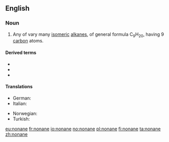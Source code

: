 ==English==

===Noun===
{{en-noun}}

# {{lb|en|organic compound}} Any of vary many [[isomeric]] [[alkane]]s, of general formula C<sub>9</sub>H<sub>20</sub>, having 9 [[carbon]] atoms.

====Derived terms====
* {{l|en|heptamethylnonane}}
* {{l|en|nonanone}}
* {{l|en|silicoheptamethylnonane}}

====Translations====
{{trans-top|nonane}}
* German: {{t+|de|Nonan|n}}
* Italian: {{t+|it|nonano|m}}
{{trans-mid}}
* Norwegian: {{t|no|nonan|n}}
* Turkish: {{t|tr|nonan}}
{{trans-bottom}}

[[eu:nonane]]
[[fr:nonane]]
[[io:nonane]]
[[no:nonane]]
[[pl:nonane]]
[[fi:nonane]]
[[ta:nonane]]
[[zh:nonane]]